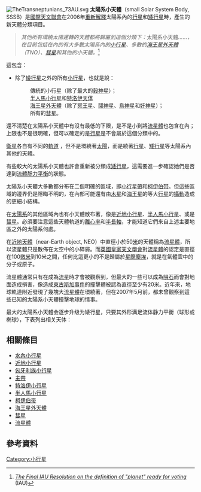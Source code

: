 {{noteTA
|1=zh:柯伊伯带; zh-hans:柯伊伯带; zh-hant:古柏帶;
}}
[[File:TheTransneptunians_73AU.svg|right]]
'''太陽系小天體'''（small Solar System Body, SSSB）是[[國際天文聯會|國際天文聯會]]在2006年[[行星定義|重新解釋]]太陽系內的[[行星|行星]]和[[矮行星|矮行星]]時，產生的新天體分類項目。
 
<blockquote>
''其他所有環繞太陽運轉的天體都將歸屬到這個分類下：''太陽系小天體''……，在目前包括在內的有大多數太陽系內的[[小行星|小行星]]、多數的[[海王星外天體|海王星外天體]]（TNO）、[[彗星|彗星]]和其他的小天體。''<ref>[http://www.iau2006.org/mirror/www.iau.org/iau0602/index.html ''The Final IAU Resolution on the definition of "planet" ready for voting''] {{Wayback|url=http://www.iau2006.org/mirror/www.iau.org/iau0602/index.html |date=20160313230110 }} (IAU)</ref>
</blockquote>
這包含：
* 除了[[矮行星|矮行星]]之外的所有[[小行星|小行星]]，也就是說：
*: 傳統的小行星（除了最大的[[穀神星|穀神星]]）；
*: [[半人馬小行星|半人馬小行星]]和[[特洛伊天体|特洛伊天体]]
*: [[海王星外天體|海王星外天體]]（除了[[冥王星|冥王星]]、[[鬩神星|鬩神星]]、[[鳥神星|鳥神星]]和[[妊神星|妊神星]]）；
*: 所有的[[彗星|彗星]]。

還不清楚在太陽系小天體中有沒有最低的下限，是不是小到將[[流星體|流星體]]也包含在內；上限也不是很明確，但可以確定的是[[行星|行星]]是不會屬於這個分類中的。

[[天然衛星|衛星]]各自有不同的[[軌道|軌道]] ，但不是環繞著[[太陽|太陽]]，而是繞著[[行星|行星]]、[[矮行星|矮行星]]等太陽系內其他的天體。

有些較大的太陽系小天體也許會重新被分類成[[矮行星|矮行星]]，這需要進一步確認她們是否達到[[流體靜力平衡|流體靜力平衡]]的狀態。

太陽系小天體大多數都分布在二個明確的區域，即[[小行星帶|小行星帶]]和[[柯伊伯带|柯伊伯带]]。但這些區域的邊界仍是隱晦不明的，在內部可能還有由[[木星|木星]]和[[海王星|海王星]]的等大[[行星|行星]]的[[攝動|攝動]]造成的更細小結構。 

在[[太陽系|太陽系]]的其他區域內也有小天體散布著，像是[[近地小行星|近地小行星]]、[[半人馬小行星|半人馬小行星]]、或是[[彗星|彗星]]。必須要注意這些天體軌道的[[離心率|離心率]]和[[半長軸|半長軸]]，才能知道它們來自上述主要地區之外的太陽系何處。


在[[近地天體|近地天體]]（near-Earth object, NEO）中直徑小於50[[米_(單位)|米]]的天體稱為[[流星體|流星體]]，所以流星體只是散佈在太空中的小碎屑。而[[英國|英國]][[皇家天文學會|皇家天文學會]]對[[流星體|流星體]]的認定是直徑在100[[微米|微米]]到10米之間，任何比這更小的不是歸屬於[[宇宙塵|星際塵埃]]，就是在氣體雲中的分子或原子。

流星體通常只有在成為[[流星|流星]]時才會被觀察到，但最大的一些可以成為[[隕石|隕石]]而會對地面造成損害，像造成[[通古斯大爆炸|東古斯加事件]]的撞擊體被認為直徑至少有20米。近年來，地球軌道附近發現了幾塊大[[流星體|流星體]]在環繞著，但在2007年5月前，都未曾觀察到這些已知的太陽系小天體撞擊地球的情事。 <!-- Some available names to various sizes of chunks of extraterrestrial substellar material: Atoms. Molecules. Dust. 0,1mm Meteoroids. Space rocks. Asteroids. Planetoids. Planemos. Mesoplanets. Dwarf planets. Terrestrial Planets. Jovian planets.  Brown dwarfs (definitely do not fuse hydrogen). -->

最大的太陽系小天體会逐步升级为矮行星，只要其外形满足流体静力平衡（球形或椭球），下表列出相关天体：
{{候选矮行星
| TNO_Dwarf   = yes
| all_Dwarf   = yes
}}

==  相關條目 ==
*[[水內小行星|水內小行星]]
*[[近地小行星|近地小行星]]
*[[匈牙利族小行星|匈牙利族小行星]]
*[[小行星帶|主帶]]
*[[特洛伊小行星|特洛伊小行星]]
*[[半人馬小行星|半人馬小行星]]
*[[柯伊伯带|柯伊伯带]]
*[[海王星外天體|海王星外天體]]
*[[彗星|彗星]]
*[[流星體|流星體]]

== 參考資料 ==
{{Reflist}}

{{小天體}}
{{太阳系}}
{{小行星任務}}
[[Category:小行星|Category:小行星]]